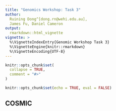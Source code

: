 ```yaml
---
title: "Genomics Workshop: Task 3"
author: 
  Ruining Dong^[dong.rn@wehi.edu.au], 
  James Fu, Daniel Cameron
output: 
  rmarkdown::html_vignette
vignette: >
  %\VignetteIndexEntry{Genomic Workshop Task 3}
  %\VignetteEngine{knitr::rmarkdown}
  %\VignetteEncoding{UTF-8}
---
```



```r
knitr::opts_chunk$set(
  collapse = TRUE,
  comment = "#>"
)
```

```r
knitr::opts_chunk$set(echo = TRUE, eval = FALSE)
```

## COSMIC





